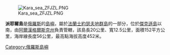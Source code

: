 [[Image:Kara_sea_ZFJZL.PNG|thumb]]

'''派耶爾島'''是[[俄羅斯|俄羅斯]]的[[島嶼|島嶼]]，屬於[[法蘭士約瑟夫地群島|法蘭士約瑟夫地群島]]的一部分，位於[[傑克遜島|傑克遜島]]以南，由[[阿爾漢格爾斯克州|阿爾漢格爾斯克州]]負責管轄，該島長20公里、寬12.5公里，面積152平方公里，海岸線長度56公里，最高點海拔高度452米。

{{coord|81|08|N|57|30|E|display=title|region:RU_type:isle_source:GNS-enwiki}}

[[Category:俄羅斯島嶼|Category:俄羅斯島嶼]]
{{Russia-geo-stub}}
